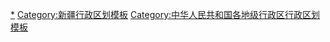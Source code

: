 {{Navbox
|listclass = hlist
|name = 克拉玛依市行政区划
|title = [[克拉玛依市]]行政区划
|above = 省级行政区：[[新疆维吾尔自治区]]　　政府驻地：[[克拉玛依区]]
|image = [[File:Administrative Division Karamay.png|75px]]
|state = {{{state<includeonly>|collapsed</includeonly>}}}

|group1style = background: #ececec; text-align: center;
|group1 = [[县级行政区]]
|liststyle = background: #ececec; text-align: center;
|list1 = 4[[县级行政区]]（4[[市辖区]]）；16[[乡级行政区]]（14[[街道办事处]]、1[[行政建制镇|镇]]、1[[乡 (中华人民共和国)|乡]]）

|group2 = [[市辖区]]
|groupstyle = text-align: center;
|list2 = {{Navbox|child

|group1 = [[独山子区]]
|list1 =  {{Navbox|child
|group1 = 3街道
|list1 = 
* [[金山路街道 (克拉玛依市)|金山路街道]]
* [[西宁路街道]]
* [[新北区街道]]
}}

|group2 = [[克拉玛依区]]
|list2 =  {{Navbox|child
|group1 = 8街道
|list1 = 
* [[天山路街道 (克拉玛依市)|天山路街道]]
* [[胜利路街道 (克拉玛依市)|胜利路街道]]
* [[昆仑路街道 (克拉玛依市)|昆仑路街道]]
* [[银河路街道]]
* [[金龙镇街道]]
* [[五五新镇街道]]
* [[迎宾路街道 (克拉玛依市)|迎宾路街道]]
* [[古海街道]]
|group2 = 1乡
|list2 = 
* [[小拐乡]]
}}

|group3 = [[白碱滩区]]
|list3 =  {{Navbox|child
|group1 = 2街道
|list1 = 
* [[中兴路街道 (克拉玛依市)|中兴路街道]]
* [[三平路街道]]
}}

|group4 = [[乌尔禾区]]
|list4 =  {{Navbox|child
|group1 = 1街道
|list1 = 
* [[柳树街街道]]
|group2 = 1镇
|list2 = 
* [[乌尔禾镇]]
}}
}}
}}
<noinclude>
[[Category:克拉玛依行政区划|*]]
[[Category:新疆行政区划模板]]
[[Category:中华人民共和国各地级行政区行政区划模板]]
</noinclude>